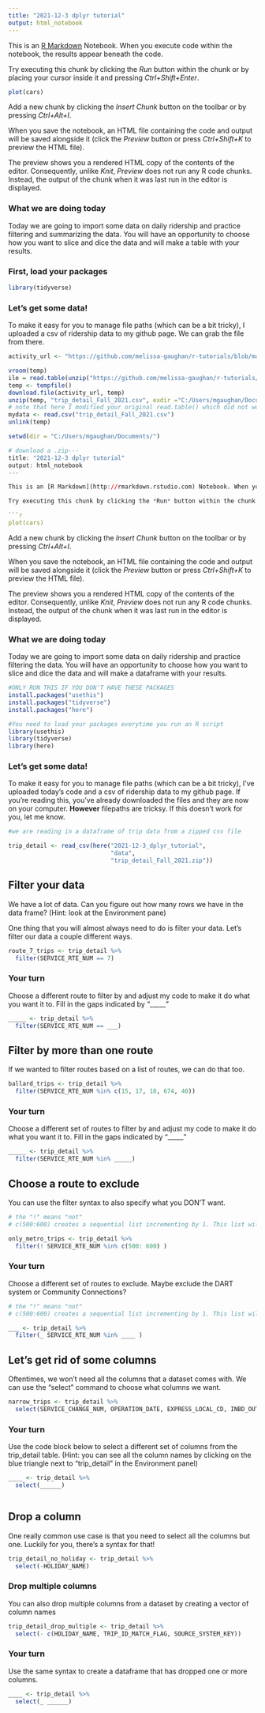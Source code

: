 ```yaml
---
title: "2021-12-3 dplyr tutorial"
output: html_notebook
---
```


This is an [R Markdown](http://rmarkdown.rstudio.com) Notebook. When you execute code within the notebook, the results appear beneath the code. 

Try executing this chunk by clicking the *Run* button within the chunk or by placing your cursor inside it and pressing *Ctrl+Shift+Enter*. 

```r
plot(cars)
```

Add a new chunk by clicking the *Insert Chunk* button on the toolbar or by pressing *Ctrl+Alt+I*.

When you save the notebook, an HTML file containing the code and output will be saved alongside it (click the *Preview* button or press *Ctrl+Shift+K* to preview the HTML file).

The preview shows you a rendered HTML copy of the contents of the editor. Consequently, unlike *Knit*, *Preview* does not run any R code chunks. Instead, the output of the chunk when it was last run in the editor is displayed.

### What we are doing today

Today we are going to import some data on daily ridership and practice filtering and summarizing the data. You will have an opportunity to choose how you want to slice and dice the data and will make a table with your results. 

### First, load your packages

```r
library(tidyverse)
```


### Let's get some data!

To make it easy for you to manage file paths (which can be a bit tricky), I uploaded a csv of ridership data to my github page. We can grab the file from there. 

```r
activity_url <- "https://github.com/melissa-gaughan/r-tutorials/blob/main/2021-12-3_dplyr_tutorial/data/trip_detail_Fall_2021.zip"

vroom(temp)
ile = read.table(unzip("https://github.com/melissa-gaughan/r-tutorials/blob/main/2021-12-3_dplyr_tutorial/data/trip_detail_Fall_2021.zip"), sep = ",", header = TRUE)
temp <- tempfile()
download.file(activity_url, temp)
unzip(temp, "trip_detail_Fall_2021.csv", exdir ="C:/Users/mgaughan/Documents/metro-r-tutorials/data" )
# note that here I modified your original read.table() which did not work
mydata <- read.csv("trip_detail_Fall_2021.csv")
unlink(temp)
```

```r
setwd(dir = "C:/Users/mgaughan/Documents/")

# download a .zip---
title: "2021-12-3 dplyr tutorial"
output: html_notebook
---

This is an [R Markdown](http://rmarkdown.rstudio.com) Notebook. When you execute code within the notebook, the results appear beneath the code. 

Try executing this chunk by clicking the *Run* button within the chunk or by placing your cursor inside it and pressing *Ctrl+Shift+Enter*. 

```r
plot(cars)
```

Add a new chunk by clicking the *Insert Chunk* button on the toolbar or by pressing *Ctrl+Alt+I*.

When you save the notebook, an HTML file containing the code and output will be saved alongside it (click the *Preview* button or press *Ctrl+Shift+K* to preview the HTML file).

The preview shows you a rendered HTML copy of the contents of the editor. Consequently, unlike *Knit*, *Preview* does not run any R code chunks. Instead, the output of the chunk when it was last run in the editor is displayed.

### What we are doing today

Today we are going to import some data on daily ridership and practice filtering  the data. You will have an opportunity to choose how you want to slice and dice the data and will make a dataframe with your results. 

```r
#ONLY RUN THIS IF YOU DON'T HAVE THESE PACKAGES
install.packages("usethis")
install.packages("tidyverse")
install.packages("here")

```


```r
#You need to load your packages everytime you run an R script
library(usethis)
library(tidyverse)
library(here)

```

### Let's get some data!

To make it easy for you to manage file paths (which can be a bit tricky), I've uploaded today's code and a csv of ridership data to my github page. If you're reading this, you've already downloaded the files and they are now on your computer. **However** filepaths are tricksy. If this doesn't work for you, let me know. 

```r

#we are reading in a dataframe of trip data from a zipped csv file

trip_detail <- read_csv(here("2021-12-3_dplyr_tutorial", 
                             "data", 
                             "trip_detail_Fall_2021.zip"))

```

## Filter your data

We have a lot of data. Can you figure out how many rows we have in the data frame? (Hint: look at the Environment pane)

One thing that you will almost always need to do is filter your data. Let's filter our data a couple different ways.

```r

route_7_trips <- trip_detail %>% 
  filter(SERVICE_RTE_NUM == 7)

```



### Your turn

Choose a different route to filter by and adjust my code to make it do what you want it to. Fill in the gaps indicated by "_____"


```r

_____ <- trip_detail %>% 
  filter(SERVICE_RTE_NUM == ___)

```


## Filter by more than one route

If we wanted to filter routes based on a list of routes, we can do that too. 

```r

ballard_trips <- trip_detail %>% 
  filter(SERVICE_RTE_NUM %in% c(15, 17, 18, 674, 40))

```

### Your turn

Choose a different set of routes to filter by and adjust my code to make it do what you want it to. Fill in the gaps indicated by "_____"


```r

_____ <- trip_detail %>% 
  filter(SERVICE_RTE_NUM %in% _____)

```

## Choose a route to exclude

You can use the filter syntax to also specify what you DON'T want. 


```r

# the "!" means "not"
# c(500:600) creates a sequential list incrementing by 1. This list will cover all Sound Transit route numbers

only_metro_trips <- trip_detail %>% 
  filter(! SERVICE_RTE_NUM %in% c(500: 600) )

```

### Your turn
Choose a different set of routes to exclude. Maybe exclude the DART system or Community Connections?


```r

# the "!" means "not"
# c(500:600) creates a sequential list incrementing by 1. This list will cover all Sound Transit route numbers

___ <- trip_detail %>% 
  filter(_ SERVICE_RTE_NUM %in% ____ )

```



## Let's get rid of some columns

Oftentimes, we won't need all the columns that a dataset comes with. We can use the "select" command to choose what columns we want.


```r
narrow_trips <- trip_detail %>% 
  select(SERVICE_CHANGE_NUM, OPERATION_DATE, EXPRESS_LOCAL_CD, INBD_OUTBD_CD, SCHED_DAY_TYPE_CODED_NUM, SCHED_START_TIME, PSNGR_BOARDINGS)


```


### Your turn

Use the code block below to select a different set of columns from the trip_detail table. (Hint: you can see all the column names by clicking on the blue triangle next to "trip_detail" in the Environment panel)

```r
____ <- trip_detail %>% 
  select(______)



```

## Drop a column

One really common use case is that you need to select all the columns but one. Luckily for you, there's a syntax for that!

```r

trip_detail_no_holiday <- trip_detail %>% 
  select(-HOLIDAY_NAME)

```

### Drop multiple columns

You can also drop multiple columns from a dataset by creating a vector of column names

```r
trip_detail_drop_multiple <- trip_detail %>% 
  select(- c(HOLIDAY_NAME, TRIP_ID_MATCH_FLAG, SOURCE_SYSTEM_KEY))
```


### Your turn

Use the same syntax to create a dataframe that has dropped one or more columns. 


```r

____ <- trip_detail %>% 
  select(_ ______)
```
 


